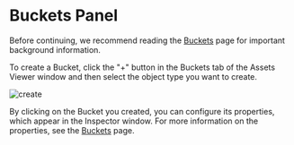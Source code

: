 

# Buckets Panel

Before continuing, we recommend reading the [Buckets](/advanced/buckets.mdx) page for important background information.

To create a Bucket, click the "+" button in the Buckets tab of the Assets Viewer window and then select the object type you want to create.

<Image src="/studio-docs/advanced/buckets/create.gif" alt="create" width={932} height={435} className="mt-6 rounded-xl overflow-hidden" />

By clicking on the Bucket you created, you can configure its properties, which appear in the Inspector window. For more information on the properties, see the [Buckets](/advanced/buckets.mdx) page.